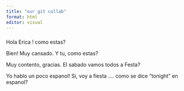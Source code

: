 ```yaml
---
title: "our git collab"
format: html
editor: visual
---
```


### 

Hola Erica ! como estas?

Bien! Muy cansado. Y tu, como estas?

Muy contento, gracias. El sabado vamos todos a Festa?

Yo hablo un poco espanol! Si, voy a fiesta .... como se dice "tonight" en espanol?
